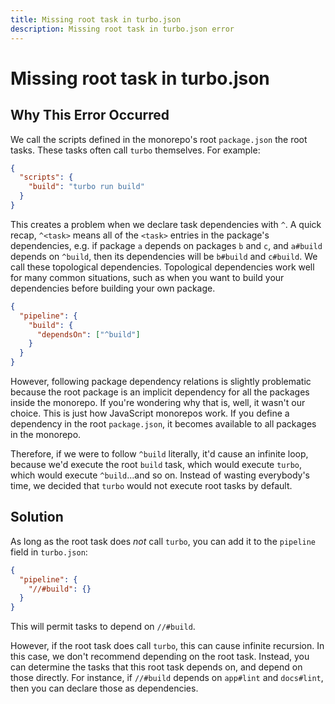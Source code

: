 ```yaml
---
title: Missing root task in turbo.json
description: Missing root task in turbo.json error
---
```


# Missing root task in turbo.json

## Why This Error Occurred

We call the scripts defined in the monorepo's root `package.json` the root tasks. These tasks often call `turbo`
themselves. For example:

```json package.json
{
  "scripts": {
    "build": "turbo run build"
  }
}
```

This creates a problem when we declare task dependencies with `^`. A quick recap, `^<task>` means all of the `<task>`
entries in the package's dependencies, e.g. if package `a` depends on packages `b` and `c`, and `a#build` depends on
`^build`, then its dependencies will be `b#build` and `c#build`. We call these topological dependencies. Topological
dependencies work well for many common situations, such as when you want to build your dependencies before building
your own package.

```json turbo.json
{
  "pipeline": {
    "build": {
      "dependsOn": ["^build"]
    }
  }
}
```

However, following package dependency relations is slightly problematic because the root package is an implicit dependency
for all the packages inside the monorepo. If you're wondering why that is, well, it wasn't our choice. This is just
how JavaScript monorepos work. If you define a dependency in the root `package.json`, it becomes available to all
packages in the monorepo.

Therefore, if we were to follow `^build` literally, it'd cause an infinite loop, because we'd execute the root `build`
task, which would execute `turbo`, which would execute `^build`...and so on. Instead of wasting everybody's time,
we decided that `turbo` would not execute root tasks by default.

## Solution

As long as the root task does _not_ call `turbo`, you can add it to the `pipeline` field in `turbo.json`:

```json
{
  "pipeline": {
    "//#build": {}
  }
}
```

This will permit tasks to depend on `//#build`.

However, if the root task does call `turbo`, this can cause infinite recursion. In this case, we don't recommend depending
on the root task. Instead, you can determine the tasks that this root task depends on, and depend on those directly.
For instance, if `//#build` depends on `app#lint` and `docs#lint`, then you can declare those as dependencies.

